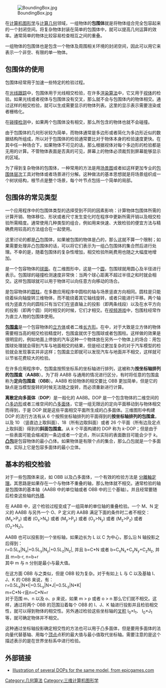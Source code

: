 [[File:BoundingBox.jpg|thumb]]

在[[计算机图形学|计算机图形学]]与[[计算几何|计算几何]]领域，一组物体的'''包围体'''就是将物体组合完全包容起来的一个封闭空间。将复杂物体封装在简单的包围体中，就可以提高几何运算的效率。通常简单的物体比较容易检查相互之间的重叠。

一组物体的包围体也是包含一个物体及周围相关环境的封闭空间，因此可以用它来表示一个非空、有限的单一物体。

==包围体的使用==

包围体经常用于加速一些特定的检验过程。

在[[光线跟踪|光线跟踪]]中，包围体用于光线相交检验，在许多[[渲染|渲染]][[算法|算法]]中，它又用于[[视体|视体]]的检验。如果光线或者视体与包围体没有交叉，那么就不会与包围体内的物体相交。通过这样的相交检验，就可以生成需要显示的物体列表。这里的显示表示需要渲染或者栅格化。

在[[碰撞偵測|碰撞检测]]中，如果两个包围体没有相交，那么所包含的物体也就不会碰撞。

由于包围体的几何形状较为简单，而物体通常是多边形或者简化为多边形近似的数据结构所组成，所以对于包围体的检验通常要比对于物体本身的检验速度更快。在其中任一种场合下，如果物体不可见的话，那么根据视体对每个多边形的检验都是无用的计算。不管物体表面是否真的可见，屏幕上的物体必须裁剪到屏幕能够显示的区域。

为了得到复杂物体的包围体，一种常用的方法是用[[场景图|场景图]]或者如{{link-en|OBB树|Minimum bounding box}}这样更加专业的[[包围体层次|包围体层次]]工具对物体或者场景进行分解。这种做法的基本思想就是将场景组织成一个树状结构，根节点是整个场景，每个叶节点包括一个简单的局部。

==包围体的常见类型==

一个应用程序中的包围体类型的选择受到不同的因素影响：计算物体包围体所需的计算开销、物体移位、形状或者尺寸发生变化时在程序中更新所需开销以及相交检验所需精度。通常使用几种类型的组合，例如用来快速、大致检验的便宜方法与精确费用较高的方法组合在一起使用。

这里讨论的都是[[凸集|凸]]包围体，如果被包围的物体是凸的，那么这就不算一个限制；如果需要处理非凸包围体的话，可以将它们表示为一组凸包围体的集合然后进行处理。不幸的是，随着包围体的复杂性增加，相交检验所耗费用也随之大幅度地增加。

'''{{link-en|包围球|Bounding sphere}}'''是一个包容物体的[[球面|球面]]。在二维图形中，这是一个[[圆|圆]]，包围球就用圆心及半径进行表示。包围球的碰撞检测速度非常快：当两个球心距离不超过半径之和时就会相交。这样包围球就可以用于物体可以向任意方向移动的场合。

'''{{link-en|包围柱|bounding cylinder}}'''是包容物体的[[圆柱|圆柱]]，在多数应用程序中圆柱的轴与场景竖直方向相同。圆柱是只能绕着纵向轴旋转三维物体，而不能绕着其它轴线旋转，或者只能进行平移。两个轴线为竖直方向的圆柱只有当它们在竖直轴上的投影（即两条线段）以及在水平方向的投影（即两个圆）同时相交的时候，它们才相交。在[[电子游戏|视频游戏]]中，包围柱经常作为直立人物的包围体使用。

'''[[包围盒|包围盒]]'''是一个包容物体的[[立方体|立方体]]或者二维[[长方形|长方形]]。在{{link-en|动态仿真|Dynamical simulation}}中，对于大致是立方体的物体需要相当高的相交检验精度时，包围盒就优于包围球或者包围柱。这样做的效果是很明显的，例如地面上停放的汽车这种一个物体放在另外一个物体上的场合：用包围球处理就会得到汽车与地面相交的结果，但是经过更加复杂的对于汽车模型的检验就会发现事实并非这样；包围盒立即就可以发现汽车与地面并不相交，这样就可以节省花费较大的检验。

在许多应用程序中，包围盒按照坐标系的坐标轴进行排列，这被称为'''按坐标轴排列的包围盒'''（'''AABB'''）。为了将 AABB 与通用的情况进行区分，有时将任意的包围盒称为'''定向包围盒'''（'''OBB'''）。AABB 检验物体的相交要比 OBB 更加简单，但是它的缺点是当模型旋转的时候无法随之旋转，而必须重新进行计算。

'''离散定向多面体'''（'''DOP'''）是一般化的 AABB。DOP 是一个包含物体的二维空间的凸[[多边形|多边形]]或者三维空间的凸[[多面体|多面体]]，它是一组无限远的定向平面移动到与物体相交而得到，于是 DOP 就是这些平面相交平面所生成的凸多面体。三维图形中构建 DOP 的流行方法有从 6 个按照坐标轴排列的平面得到的'''按坐标轴排列的包围盒'''，以及 10 （竖直边上取斜面）、18（所有边取斜面）或者 26 个平面（所有边及定点上取斜面）得到的'''斜面包围盒'''。从 ''k'' 个平面构建的 DOP 称为 ''k''-DOP；但是由于一些表面可能会缩减到一条边或者一个定点，所以实际的表面数目可能会少于 ''k''。
'''[[凸包|凸包]]'''是包容物体的最小凸体。如果物体是有限个点的集合，那么凸包就是一个多面体，实际上它是包容多面体的最小立体。

==基本的相交检验==

对于一些包围体来说，如 OBB 以及凸多面体，一个有效的检验方法是 [[碰撞偵測#分離軸定理|分離軸定理]]。其思路是如果存在一个与物体不重叠的轴，那么物体就不相交。通常检验的轴<!-- plural of axis is axes, per Webster--> 是包围体的基本轴（AABB 中的单位轴或者 OBB 中的三个基轴）。并且经常要随后检查这些轴的[[外積|外積]].

在 AABB 中，这个检验过程变成了一组简单的单位轴的重叠检验。一个 M、N 定义的 AABB 与另外一个 O、P 定义的 AABB 满足下面的条件时二者不相交：
(M<sub>x</sub>>P<sub>x</sub>) 或者 (O<sub>x</sub>>N<sub>x</sub>) 或者 (M<sub>y</sub>>P<sub>y</sub>) 或者 (O<sub>y</sub>>N<sub>y</sub>) 或者 (M<sub>z</sub>>P<sub>z</sub>) 或者 (O<sub>z</sub>>N<sub>z</sub>)。

AABB 也可以投影到一个坐标轴，如果边长为 L 以 C 为中心，那么沿 N 轴投影之后得到：<br/>
r=0.5L<sub>x</sub>|N<sub>x</sub>|+0.5L<sub>y</sub>|N<sub>y</sub>|+0.5L<sub>z</sub>|N<sub>z</sub>|, 并且 b=C*N 或者 b=C<sub>x</sub>N<sub>x</sub>+C<sub>y</sub>N<sub>y</sub>+C<sub>z</sub>N<sub>z</sub>, 并且 m=b-r, n=b+r<br/>
其中 m 与 n 分别是最小与最大值。

在这方面 OBB 与之类似，但是 OBB 较为复杂。对于有如上 L 与 C  以及基轴 I、J、K 的 OBB 来说，有：<br/>
r=0.5L<sub>x</sub>|N*I|+0.5L<sub>y</sub>|N*J|+0.5L<sub>z</sub>|N*K|<br/>
m=C*N-r且n=C*N+r<br>

对于范围 m、n 以及 o、p 来说，如果 m > p 或者 o > n 那么它们就不相交。这样，通过将两个 OBB 的范围沿着每个 OBB 的 I、J、K 轴进行投影并且检验相交性，就可以得到物体的相交性。另外通过检验这些坐标轴的[[叉积|叉积]] I<sub>0</sub>×I<sub>1</sub>、 I<sub>0</sub>×J<sub>1</sub> 等，就可确定物体并不相交。

这种通过坐标轴投影确定相交性的方法也可以用于凸多面体，但是要用多面体的法向量代替基轴、用每个[[頂點_(電腦圖學)|顶点]]点积的最大值与最小值取代坐标轴。需要注意的是这个描述表示的是在世界坐标系中进行检验。

==外部链接==
*[https://web.archive.org/web/20060717214627/http://udn.epicgames.com/Two/CollisionTutorial/kdop_sizes.jpg Illustration of several DOPs for the same model, from epicgames.com]

[[Category:几何算法|Category:几何算法]]
[[Category:三维计算机图形学|Category:三维计算机图形学]]